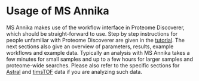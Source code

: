 # Usage of MS Annika

MS Annika makes use of the workflow interface in Proteome Discoverer, which should be straight-forward to use. Step by step instructions for people
unfamiliar with Proteome Discoverer are given in the [tutorial](/tutorial). The next sections also give an overview of parameters, results, example workflows
and example data. Typically an analysis with MS Annika takes a few minutes for small samples and up to a few hours for larger samples and proteome-wide searches.
Please also refer to the specific sections for [Astral](/astral) and [timsTOF](/tims) data if you are analyzing such data.
